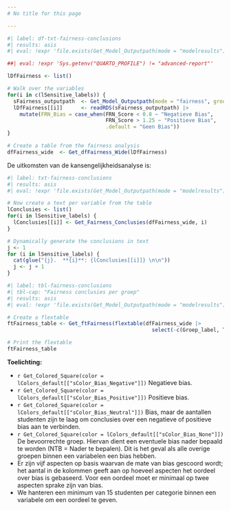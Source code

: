 ```yaml
---
# No title for this page

---
```


```r
#| label: df-txt-fairness-conclusions
#| results: asis
#| eval: !expr 'file.exists(Get_Model_Outputpath(mode = "modelresults"))'

##| eval: !expr 'Sys.getenv("QUARTO_PROFILE") != "advanced-report"'

lDfFairness <- list()

# Walk over the variables
for(i in c(lSensitive_labels)) {
  sFairness_outputpath  <- Get_Model_Outputpath(mode = "fairness", group = i)
  lDfFairness[[i]]      <- readRDS(sFairness_outputpath) |>
    mutate(FRN_Bias = case_when(FRN_Score < 0.8 ~ "Negatieve Bias",
                                FRN_Score > 1.25 ~ "Positieve Bias",
                                .default = "Geen Bias"))
}

# Create a table from the fairness analysis
dfFairness_wide  <- Get_dfFairness_Wide(lDfFairness)

```

De uitkomsten van de kansengelijkheidsanalyse is:

<!-- Tekstuele samenvatting -->

```r
#| label: txt-fairness-conclusions
#| results: asis
#| eval: !expr 'file.exists(Get_Model_Outputpath(mode = "modelresults"))'

# Now create a text per variable from the table
lConclusies <- list()
for(i in lSensitive_labels) {
  lConclusies[[i]] <- Get_Fairness_Conclusies(dfFairness_wide, i)
}

# Dynamically generate the conclusions in text
j <- 1
for (i in lSensitive_labels) {
  cat(glue("{j}.  **{i}**: {lConclusies[[i]]} \n\n"))
  j <- j + 1
}

```

<!-- Tabel samenvatting -->

```r
#| label: tbl-fairness-conclusions
#| tbl-cap: "Fairness conclusies per groep"
#| results: asis
#| eval: !expr 'file.exists(Get_Model_Outputpath(mode = "modelresults"))'

# Create a flextable
ftFairness_table <- Get_ftFairness(flextable(dfFairness_wide |>
                                               select(-c(Groep_label, Text))))

# Print the flextable
ftFairness_table
```

**Toelichting:**

-   `r Get_Colored_Square(color = lColors_default[["sColor_Bias_Negative"]])` Negatieve bias.
-   `r Get_Colored_Square(color = lColors_default[["sColor_Bias_Positive"]])` Positieve bias.
-   `r Get_Colored_Square(color = lColors_default[["sColor_Bias_Neutral"]])` Bias, maar de aantallen studenten zijn te laag om conclusies over een negatieve of positieve bias aan te verbinden. 
-   `r Get_Colored_Square(color = lColors_default[["sColor_Bias_None"]])` De bevoorrechte groep. Hiervan dient een eventuele bias nader bepaald te worden (NTB = Nader te bepalen). Dit is het geval als alle overige groepen binnen een variabelen een bias hebben.
-   Er zijn vijf aspecten op basis waarvan de mate van bias gescoord wordt; het aantal in de kolommen geeft aan op hoeveel aspecten het oordeel over bias is gebaseerd. Voor een oordeel moet er minimaal op twee aspecten sprake zijn van bias.
-   We hanteren een minimum van 15 studenten per categorie binnen een variabele om een oordeel te geven.

